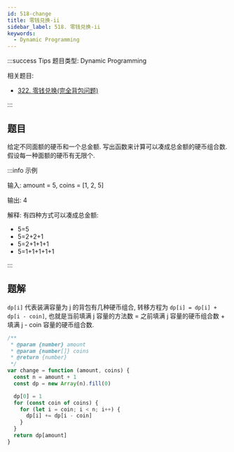 ```yaml
---
id: 518-change
title: 零钱兑换-ii
sidebar_label: 518. 零钱兑换-ii
keywords:
  - Dynamic Programming
---
```


:::success Tips
题目类型: Dynamic Programming

相关题目:

- [322. 零钱兑换(完全背包问题)](/leetcode/medium/322-coin-change)

:::

## 题目

给定不同面额的硬币和一个总金额. 写出函数来计算可以凑成总金额的硬币组合数. 假设每一种面额的硬币有无限个.

:::info 示例

输入: amount = 5, coins = [1, 2, 5]

输出: 4

解释: 有四种方式可以凑成总金额:

- 5=5
- 5=2+2+1
- 5=2+1+1+1
- 5=1+1+1+1+1

:::

## 题解

`dp[i]` 代表装满容量为 j 的背包有几种硬币组合, 转移方程为 `dp[i] = dp[i] + dp[i - coin]`, 也就是当前填满 j 容量的方法数 = 之前填满 j 容量的硬币组合数 + 填满 j - coin 容量的硬币组合数.

```ts
/**
 * @param {number} amount
 * @param {number[]} coins
 * @return {number}
 */
var change = function (amount, coins) {
  const n = amount + 1
  const dp = new Array(n).fill(0)

  dp[0] = 1
  for (const coin of coins) {
    for (let i = coin; i < n; i++) {
      dp[i] += dp[i - coin]
    }
  }
  return dp[amount]
}
```
